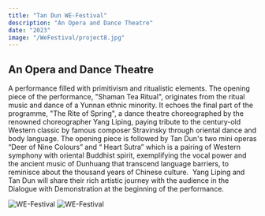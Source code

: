 ```yaml
---
title: "Tan Dun WE-Festival"
description: "An Opera and Dance Theatre"
date: "2023"
image: "/WeFestival/project8.jpg"
---
```


## An Opera and Dance Theatre

A performance filled with primitivism and ritualistic elements. The opening piece of the performance, "Shaman Tea Ritual", originates from the ritual music and dance of a Yunnan ethnic minority. It echoes the final part of the programme, "The Rite of Spring", a dance theatre choreographed by the renowned choreographer Yang Liping, paying tribute to the century-old Western classic by famous composer Stravinsky through oriental dance and body language. The opening piece is followed by Tan Dun's two mini operas “Deer of Nine Colours” and “ Heart Sutra” which is a pairing of Western symphony with oriental Buddhist spirit, exemplifying the vocal power and the ancient music of Dunhuang that transcend language barriers, to reminisce about the thousand years of Chinese culture.  Yang Liping and Tan Dun will share their rich artistic journey with the audience in the Dialogue with Demonstration at the beginning of the performance.

![WE-Festival](/WeFestival/project8_1.jpg)
![WE-Festival](/WeFestival/project8_2.jpg)